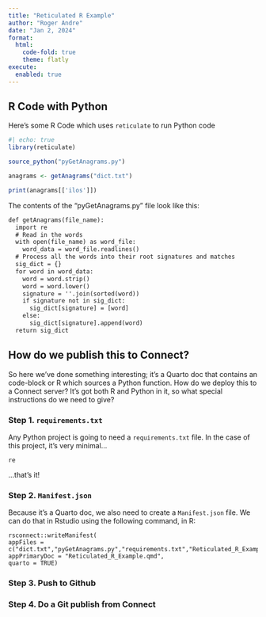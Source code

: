 ```yaml
---
title: "Reticulated R Example"
author: "Roger Andre"
date: "Jan 2, 2024"
format: 
  html:
    code-fold: true
    theme: flatly
execute: 
  enabled: true
---
```

  
## R Code with Python

Here's some R Code which uses `reticulate` to run Python code

```r
#| echo: true
library(reticulate)

source_python("pyGetAnagrams.py")

anagrams <- getAnagrams("dict.txt")

print(anagrams[['ilos']])
```

The contents of the "pyGetAnagrams.py" file look like this:

```html
def getAnagrams(file_name):
  import re
  # Read in the words
  with open(file_name) as word_file: 
    word_data = word_file.readlines()
  # Process all the words into their root signatures and matches 
  sig_dict = {}  
  for word in word_data:
    word = word.strip() 
    word = word.lower()
    signature = ''.join(sorted(word))
    if signature not in sig_dict: 
      sig_dict[signature] = [word]
    else:
      sig_dict[signature].append(word)
  return sig_dict
```
## How do we publish this to Connect?

So here we've done something interesting; it's a Quarto doc that contains an  code-block or R which sources a Python function.  How do we deploy this to a Connect server?  It's got both R and Python in it, so what special instructions do we need to give?

### Step 1.  `requirements.txt`

Any Python project is going to need a `requirements.txt` file.  In the case of this project, it's very minimal...

```
re
```

...that's it!

### Step 2. `Manifest.json`

Because it's a Quarto doc, we also need to create a `Manifest.json` file.  We can do that in Rstudio using the following command, in R:

```
rsconnect::writeManifest(
appFiles = c("dict.txt","pyGetAnagrams.py","requirements.txt","Reticulated_R_Example.qmd"),
appPrimaryDoc = "Reticulated_R_Example.qmd",
quarto = TRUE)
```

### Step 3. Push to Github

### Step 4.  Do a Git publish from Connect

